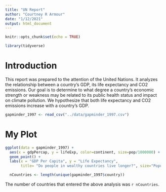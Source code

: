 ```yaml
---
title: "UN Report"
author: "Courtney R Armour"
date: "1/12/2021"
output: html_document
---
```


```r
knitr::opts_chunk$set(echo = TRUE)
```

```r
library(tidyverse)
```
 
# Introduction 

This report was prepared to the attention of the United Nations. It analyzes the relationship between a country's GDP, its life expectancy and CO2 emissions. Our goal is to determine to what degree a country’s economic strength or weakness may be related to its public health status and impact on climate pollution. We hypothesize that both life expectancy and CO2 emissions increase with a country's GDP.

```r
gapminder_1997 <- read_csv("../data/gapminder_1997.csv")
```

# My Plot 

```r
ggplot(data = gapminder_1997) + 
  aes(x = gdpPercap, y = lifeExp, color=continent, size=pop/1000000) +
  geom_point() +
  labs(x = "GDP Per Capita", y = "Life Expectancy",
       title= "Do people in wealthy countries live longer?", size="Population (in millions)")
```

```r

  nCountries <- length(unique(gapminder_1997$country)) 

```

The number of countries that entered the above analysis was `r nCountries`. 